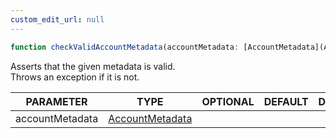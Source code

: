```yaml
---
custom_edit_url: null
---
```


```ts
function checkValidAccountMetadata(accountMetadata: [AccountMetadata](AccountMetadata))
```

<div>

</div>

Asserts that the given metadata is valid.<br />Throws an exception if it is not.

|PARAMETER|TYPE|OPTIONAL|DEFAULT|DESCRIPTION|
|:---:|:---:|:---:|:---:|:---:|
|accountMetadata|[AccountMetadata](AccountMetadata)||||

